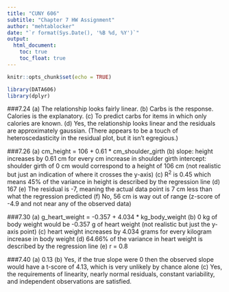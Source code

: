 ---
title: "CUNY 606"
subtitle: "Chapter 7 HW Assignment"
author: "mehtablocker"
date: "`r format(Sys.Date(), '%B %d, %Y')`"
output:
  html_document:
    toc: true
    toc_float: true
---

<style type="text/css">
h3 {
  color: DarkBlue;
}
</style>

```{r setup, include=FALSE}
knitr::opts_chunk$set(echo = TRUE)

library(DATA606)
library(dplyr)

```

  
###7.24
(a) The relationship looks fairly linear.
(b) Carbs is the response. Calories is the explanatory.
(c) To predict carbs for items in which only calories are known.
(d) Yes, the relationship looks linear and the residuals are approximately gaussian. (There appears to be a touch of heteroscedasticity in the residual plot, but it isn't egregious.)


###7.26
(a) cm_height = 106 + 0.61 * cm_shoulder_girth
(b) slope: height increases by 0.61 cm for every cm increase in shoulder girth
    intercept: shoulder girth of 0 cm would correspond to a height of 106 cm (not realistic but just an indication of where it crosses the y-axis)
(c) R^2^ is 0.45 which means 45% of the variance in height is described by the regression line
(d) 167
(e) The residual is -7, meaning the actual data point is 7 cm less than what the regression predicted
(f) No, 56 cm is way out of range (z-score of -4.9 and not near any of the observed data)


###7.30
(a) g_heart_weight = -0.357 + 4.034 * kg_body_weight
(b) 0 kg of body weight would be -0.357 g of heart weight (not realistic but just the y-axis point)
(c) heart weight increases by 4.034 grams for every kilogram increase in body weight
(d) 64.66% of the variance in heart weight is described by the regression line
(e) r = 0.8


###7.40
(a) 0.13
(b) Yes, if the true slope were 0 then the observed slope would have a t-score of 4.13, which is very unlikely by chance alone
(c) Yes, the requirements of linearity, nearly normal residuals, constant variability, and independent observations are satisfied.

